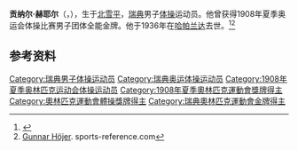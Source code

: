 {{NoteTA|G1=Sports}}
'''贡纳尔·赫耶尔'''（{{lang-sv|Gunnar Höjer}}，{{bd|1875年|1月27日|1936年|3月13日}}），生于[[北雪平|北雪平]]，[[瑞典|瑞典]]男子[[体操|体操]]运动员。他曾获得1908年夏季奥运会体操比赛男子团体全能金牌。他于1936年在[[哈帕兰达|哈帕兰达]]去世。<ref>{{Cite web|title=Gunnar HÖJER|url=https://www.olympic.org/gunnar-hojer|accessdate=2021-03-21|work=International Olympic Committee|archive-date=2020-08-15|archive-url=https://web.archive.org/web/20200815034755/https://www.olympic.org/gunnar-hojer|dead-url=no}}</ref><ref name=sr>[https://web.archive.org/web/20200417191643/https://www.sports-reference.com/olympics/athletes/ho/gunnar-hojer-1.html Gunnar Höjer]. sports-reference.com</ref>

== 参考资料 ==
{{reflist}}

{{奥林匹克运动会体操比赛男子团体全能冠军|1908}}

{{Authority control}}
{{DEFAULTSORT:Höjer, Gunnar}}
[[Category:瑞典男子体操运动员|Category:瑞典男子体操运动员]]
[[Category:瑞典奥运体操运动员|Category:瑞典奥运体操运动员]]
[[Category:1908年夏季奥林匹克运动会体操运动员|Category:1908年夏季奥林匹克运动会体操运动员]]
[[Category:1908年夏季奧林匹克運動會獎牌得主|Category:1908年夏季奧林匹克運動會獎牌得主]]
[[Category:奧林匹克運動會體操獎牌得主|Category:奧林匹克運動會體操獎牌得主]]
[[Category:瑞典奧林匹克運動會金牌得主|Category:瑞典奧林匹克運動會金牌得主]]